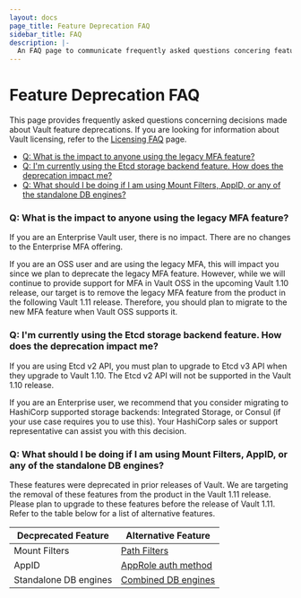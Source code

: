 ```yaml
---
layout: docs
page_title: Feature Deprecation FAQ
sidebar_title: FAQ
description: |-
  An FAQ page to communicate frequently asked questions concering feature deprecations.
---
```


# Feature Deprecation FAQ

This page provides frequently asked questions concerning decisions made about Vault feature deprecations. If you are looking for information about Vault licensing, refer to the [Licensing FAQ](/docs/enterprise/license/faq) page.

- [Q: What is the impact to anyone using the legacy MFA feature?](#q-what-is-the-impact-to-anyone-using-the-legacy-mfa-feature)
- [Q: I'm currently using the Etcd storage backend feature. How does the deprecation impact me?](#q-i-m-currently-using-the-etcd-storage-backend-feature-how-does-the-deprecation-impact-me)
- [Q: What should I be doing if I am using Mount Filters, AppID, or any of the standalone DB engines?](#q-what-is-the-impact-to-anyone-using-the-legacy-mfa-feature)

### Q: What is the impact to anyone using the legacy MFA feature?

If you are an Enterprise Vault user, there is no impact. There are no changes to the Enterprise MFA offering.

If you are an OSS user and are using the legacy MFA, this will impact you since we plan to deprecate the legacy MFA feature. However, while we will continue to provide support for MFA in Vault OSS in the upcoming Vault 1.10 release, our target is to remove the legacy MFA feature from the product in the following Vault 1.11 release. Therefore, you should plan to migrate to the new MFA feature when Vault OSS supports it.

### Q: I'm currently using the Etcd storage backend feature. How does the deprecation impact me?

If you are using Etcd v2 API, you must plan to upgrade to Etcd v3 API when they upgrade to Vault 1.10. The Etcd v2 API will not be supported in the Vault 1.10 release.

If you are an Enterprise user, we recommend that you consider migrating to HashiCorp supported storage backends: Integrated Storage, or Consul (if your use case requires you to use this). Your HashiCorp sales or support representative can assist you with this decision.

### Q: What should I be doing if I am using Mount Filters, AppID, or any of the standalone DB engines?

These features were deprecated in prior releases of Vault. We are targeting the removal of these features from the product in the Vault 1.11 release. Please plan to upgrade to these features before the release of Vault 1.11. Refer to the table below for a list of alternative features.

| Decprecated Feature    | Alternative Feature |
| -----------------------| --------------------|
| Mount Filters          | [Path Filters](https://www.vaultproject.io/api-docs/system/replication/replication-performance#create-paths-filter)|
| AppID                  | [AppRole auth method](/docs/auth/approle)|
| Standalone DB engines  | [Combined DB engines](/docs/secrets/databases)|
